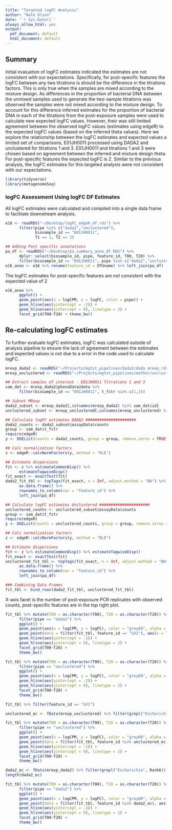 ```yaml
---
title: "Targeted logFC Analysis"
author: "Nate Olson"
date: '`r Sys.Date()`'
always_allow_html: yes
output:
  pdf_document: default
  html_document: default
---
```



## Summary
Initial evaluation of logFC estimates indicated the estimates are not consistent with our expectations. 
Specifically, for post-specific features the logFC between any two titrations is should be the difference in the titrations factors. 
This is only true when the samples are mixed according to the mixture design. 
As differences in the proportion of bacterial DNA between the unmixed samples used to generate the two-sample titrations was observed the samples were not mixed according to the mixture design. 
To account for this difference inferred estimates for the proportion of bacterial DNA in each of the titrations from the post-exposure samples were used to calculate new expected logFC values. 
However, their was still limited agreement between the observed logFC values (estimates using edgeR) to the expected logFC values (based on the inferred theta values). 
Here we explore the relationship between the logFC estimates and expected values a limited set of comparisons, E01JH0011 processed using DADA2 and unclustered for titrations 1 and 3. 
E01JH0011 and titrations 1 and 3 were chosen based on agreement between the inferred and mixture design theta. 
For post-specific features the expected logFC is 2. 
Similar to the previous analysis, the logFC estimates for this targeted analysis were not consistent with our expectations. 

```r
library(tidyverse)
library(metagenomeSeq)
```


### logFC Assessment Using logFC DF Estimates  

All logFC estimates were calculated and compiled into a single data frame to facilitate downstream analysis.  

```r
e16 <- readRDS("~/Desktop/logFC_edgeR_df.rds") %>% 
      filter(pipe %in% c("dada2","unclustered"),
             biosample_id == "E01JH0011",
             T1 == 1, T2 == 3)

## Adding Post specific annotations
pa_df <- readRDS("~/Desktop/pa_summary_anno_df.RDS") %>% 
      dplyr::select(biosample_id, pipe, feature_id, T00, T20) %>% 
      filter(biosample_id == "E01JH0011", pipe %in% c("dada2","unclustered"))
e16_anno <- e16 %>% rename(feature_id = OTUname) %>% left_join(pa_df)
```

The logFC estimates for post-specific features are not consistent with the expected value of 2
```r
e16_anno %>% 
      ggplot() + 
      geom_point(aes(x = logCPM, y = logFC, color = pipe)) + 
      geom_hline(aes(yintercept = -2)) + 
      geom_hline(aes(yintercept = 0), linetype = 2) + 
      facet_grid(T00~T20) + theme_bw()
```


## Re-calculating logFC estimates
To further evaluate logFC estimates, logFC was calculated outside of analysis pipeline to ensure the lack of agreement between the estimates and expected values is not due to a error in the code used to calculate logFC. 

```r
mrexp_dada2 <- readRDS("~/Projects/mgtst_pipelines/dada2/dada_mrexp.rds")
mrexp_unclustered <- readRDS("~/Projects/mgtst_pipelines/mothur/unclustered_mrexp.rds")

## Extract samples of interest - E01JH0011 Titrations 1 and 3
sam_dat <- mrexp_dada2@phenoData@data %>% 
      filter(biosample_id == "E01JH0011", t_fctr %in% c(1,3))

## Subset MRexp
dada2_subset <- mrexp_dada2[,colnames(mrexp_dada2) %in% sam_dat$id]
unclustered_subset <- mrexp_unclustered[,colnames(mrexp_unclustered) %in% sam_dat$id]

## Calculate logFC estimates DADA2 ######################
dada2_counts <- dada2_subset@assayData$counts
group <- sam_dat$t_fctr
require(edgeR)
y <- DGEList(counts = dada2_counts, group = group, remove.zeros = TRUE)

## Calc normalization factors
z <- edgeR::calcNormFactors(y, method = "RLE")

## Estimate dispersions
fit <- z %>% estimateCommonDisp() %>% 
      estimateTagwiseDisp()
fit_exact <- exactTest(fit)
dada2_fit_tbl <- topTags(fit_exact, n = Inf, adjust.method = "BH") %>% 
      as.data.frame() %>% 
      rownames_to_column(var = "feature_id") %>%
      left_join(pa_df)

## Calculate logFC estimates Unclustered ######################
unclustered_counts <- unclustered_subset@assayData$counts
group <- sam_dat$t_fctr
require(edgeR)
y <- DGEList(counts = unclustered_counts, group = group, remove.zeros = TRUE)

## Calc normalization factors
z <- edgeR::calcNormFactors(y, method = "RLE")

## Estimate dispersions
fit <- z %>% estimateCommonDisp() %>% estimateTagwiseDisp()
fit_exact <- exactTest(fit)
unclustered_fit_tbl <- topTags(fit_exact, n = Inf, adjust.method = "BH") %>% 
      as.data.frame() %>% 
      rownames_to_column(var = "feature_id") %>%
      left_join(pa_df)

### Combining Data Frames
fit_tbl <- bind_rows(dada2_fit_tbl, unclustered_fit_tbl)
```


X-axis facet is the number of post-exposure PCR replicates with observed counts, post-specific features are in the top right plot.
```r
fit_tbl %>% mutate(T00 = as.character(T00), T20 = as.character(T20)) %>% 
      filter(pipe == "dada2") %>% 
      ggplot() + 
      geom_point(aes(x = logCPM, y = logFC), color = "grey60", alpha = 0.25) + 
      geom_point(data = filter(fit_tbl, feature_id == "SV1"), aes(x = logCPM, y = logFC), color = "orange") + 
      geom_hline(aes(yintercept = -2)) +
      geom_hline(aes(yintercept = 0), linetype = 2) +
      facet_grid(T00~T20) + 
      theme_bw()
```

```r
fit_tbl %>% mutate(T00 = as.character(T00), T20 = as.character(T20)) %>% 
      filter(pipe == "unclustered") %>% 
      ggplot() + 
      geom_point(aes(x = logCPM, y = logFC), color = "grey60", alpha = 0.25) + 
      geom_hline(aes(yintercept = -2)) + 
      geom_hline(aes(yintercept = 0), linetype = 2) + 
      facet_grid(T00~T20) + 
      theme_bw()
```

```r
fit_tbl %>% filter(feature_id == "SV1")
```

```r
unclustered_ec <- fData(mrexp_unclustered) %>% filter(grepl("Escherichia", Rank6)) %>% .$OTUname
```

```r
fit_tbl %>% mutate(T00 = as.character(T00), T20 = as.character(T20)) %>% 
      filter(pipe == "unclustered") %>% 
      ggplot() + 
      geom_point(aes(x = logCPM, y = logFC), color = "grey60", alpha = 0.25) + 
      geom_point(data = filter(fit_tbl, feature_id %in% unclustered_ec), aes(x = logCPM, y = logFC), color = "orange") + 
      geom_hline(aes(yintercept = -2)) +
      geom_hline(aes(yintercept = 0), linetype = 2) +
      facet_grid(T00~T20) + 
      theme_bw()
```

```r
dada2_ec <- fData(mrexp_dada2) %>% filter(grepl("Escherichia", Rank6)) %>% .$OTUname
length(dada2_ec)
```

```r
fit_tbl %>% mutate(T00 = as.character(T00), T20 = as.character(T20)) %>% 
      filter(pipe == "dada2") %>% 
      ggplot() + 
      geom_point(aes(x = logCPM, y = logFC), color = "grey60", alpha = 0.25) + 
      geom_point(data = filter(fit_tbl, feature_id %in% dada2_ec), aes(x = logCPM, y = logFC), color = "orange") + 
      geom_hline(aes(yintercept = -2)) +
      geom_hline(aes(yintercept = 0), linetype = 2) +
      facet_grid(T00~T20) + 
      theme_bw()
```
